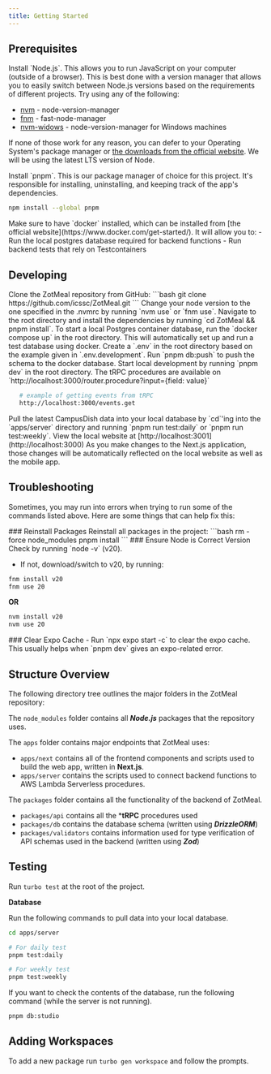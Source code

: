 ```yaml
---
title: Getting Started
---
```



## Prerequisites

<Steps>
<Step>
Install `Node.js`. This allows you to run JavaScript on your computer (outside of a browser).
This is best done with a version manager that allows you to easily switch between
Node.js versions based on the requirements of different projects.
Try using any of the following:

- [nvm](https://github.com/nvm-sh/nvm) - node-version-manager
- [fnm](https://github.com/Schniz/fnm) - fast-node-manager
- [nvm-widows](https://github.com/coreybufler/nvm-windows) - node-version-manager for Windows machines

If none of those work for any reason, you can defer to your Operating System's
package manager or [the downloads from the official website](https://nodejs.org/en/download).
We will be using the latest LTS version of Node.
</Step>

<Step>
Install `pnpm`. This is our package manager of choice for this project.
It's responsible for installing, uninstalling, and keeping track of the app's dependencies.

```bash
npm install --global pnpm
```
</Step>

<Step>
Make sure to have `docker` installed, which can be installed from [the official website](https://www.docker.com/get-started/). It will allow you to:
 - Run the local postgres database required for backend functions
 - Run backend tests that rely on Testcontainers
</Step>
</Steps>

## Developing

<Steps>
<Step>
Clone the ZotMeal repository from GitHub:
```bash
git clone https://github.com/icssc/ZotMeal.git
```
</Step>

<Step>
Change your node version to the one specified in the .nvmrc by running `nvm use` or `fnm use`.
</Step>
   
<Step>
Navigate to the root directory and install the dependencies by running `cd ZotMeal && pnpm install`.
</Step>

<Step>
To start a local Postgres container database, run the `docker compose up` in the root directory. This will automatically set up and run a test database using docker.
</Step>

<Step>
Create a `.env` in the root directory based on the example given in `.env.development`.
</Step>

<Step>
Run `pnpm db:push` to push the schema to the docker database.
</Step>

<Step>
Start local development by running `pnpm dev` in the root directory.
The tRPC procedures are available on `http://localhost:3000/router.procedure?input={field: value}`

```sh
   # example of getting events from tRPC
   http://localhost:3000/events.get
```
</Step>

<Step>
Pull the latest CampusDish data into your local database by `cd`'ing into the `apps/server` directory and running `pnpm run test:daily` or `pnpm run test:weekly`.
</Step>

<Step>
View the local website at [http://localhost:3001](http://localhost:3000) 
As you make changes to the Next.js application, those changes will be automatically
reflected on the local website as well as the mobile app.
</Step>
</Steps>


## Troubleshooting

Sometimes, you may run into errors when trying to run some of the commands listed above. Here are some things that can help fix this:

<Steps>
<Step>
### Reinstall Packages
Reinstall all packages in the project:
```bash
rm -force node_modules
pnpm install
```
</Step>


<Step>
### Ensure Node is Correct Version
Check by running `node -v` (v20).

- If not, download/switch to v20, by running:
```bash
fnm install v20
fnm use 20
```
**OR**
```bash
nvm install v20
nvm use 20
```
</Step>

<Step>
### Clear Expo Cache
- Run `npx expo start -c` to clear the expo cache. This usually helps when `pnpm dev` gives an expo-related error.
</Step>
</Steps>

## Structure Overview

The following directory tree outlines the major folders in the ZotMeal repository:

<Files>
<Folder name="ZotMeal" defaultOpen>
<Folder name="node_modules" />
   <Folder name="apps" defaultOpen>
      <Folder name="next" />
      <Folder name="server" />
   </Folder>
 <Folder name="packages" defaultOpen>
    <Folder name="api" />
    <Folder name="db" />
    <Folder name="validators" />
   <File name="package.json" />
 </Folder>
</Folder>
</Files>

The `node_modules` folder contains all ***Node.js*** packages that the repository uses.

The `apps` folder contains major endpoints that ZotMeal uses:
- `apps/next` contains all of the frontend components and scripts used to build the web app, written in **Next.js**.
- `apps/server` contains the scripts used to connect backend functions to AWS Lambda Serverless procedures.

The `packages` folder contains all the functionality of the backend of ZotMeal.
- `packages/api` contains all the ***tRPC** procedures used
- `packages/db` contains the database schema (written using ***DrizzleORM***)
- `packages/validators` contains information used for type verification of API schemas used in the backend (written using ***Zod***)

## Testing

Run `turbo test` at the root of the project.

**Database**

Run the following commands to pull data into your local database. 

```sh
cd apps/server

# For daily test
pnpm test:daily

# For weekly test
pnpm test:weekly
```

If you want to check the contents of the database, run the following command (while the server is not running).

```sh
pnpm db:studio
```

## Adding Workspaces

To add a new package run `turbo gen workspace` and follow the prompts.